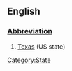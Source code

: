 ==English==
[[Category:State]]
===[[Wiktionary:List of acronyms and abbreviations|Abbreviation]]===
#[[Texas]] (US state)